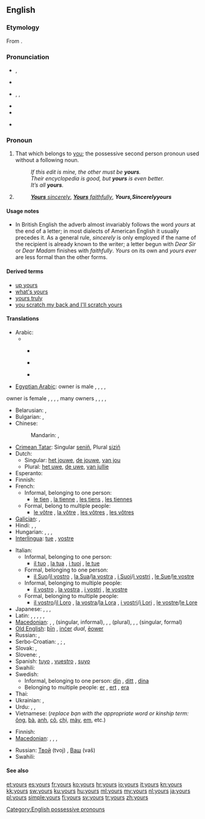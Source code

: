 {{wikipedia}}
==English==

===Etymology===
{{rfv-etymology|Really?? Not from some Old Eng. word?|lang=en}} From {{suffix|your|'s}}.

===Pronunciation===
* {{a|RP}} {{IPA|/jɔː(ɹ)z/}}, {{SAMPA|/jO:(r)z/}}
* {{rhymes|ɔː(ɹ)z}}
* {{a|US}} {{enPR|yôrz}}, {{IPA|/jɔːɹz/|/jɚz/|/jɝːz/}}, {{SAMPA|/jO:rz/}}
* {{audio|en-us-yours.ogg|Audio (US)}}
* {{rhymes|ɔː(ɹ)z}}
* {{homophones|yaws}} {{qualifier|in [[non-rhotic]] accents}}

===Pronoun===
{{en-pron}}

# That which belongs to [[you]]; the possessive second person pronoun used without a following noun.
#: ''If this edit is mine, the other must be '''yours'''.''
#: ''Their encyclopedia is good, but '''yours''' is even better.''
#: ''It’s all '''yours'''.''
# {{non-gloss definition|Written at the end of a letter, before the signature.}}
#: ''[[yours sincerely|'''Yours''' sincerely]]'', ''[[yours faithfully|'''Yours''' faithfully]]'', '''''Yours''''', ''Sincerely '''yours'''''

====Usage notes====
* In British English the adverb almost invariably follows the word ''yours'' at the end of a letter; in most dialects of American English it usually precedes it. As a general rule, ''sincerely'' is only employed if the name of the recipient is already known to the writer; a letter begun with ''Dear Sir'' or ''Dear Madam'' finishes with ''faithfully''. ''Yours'' on its own and ''yours ever'' are less formal than the other forms.

====Derived terms====
* [[up yours]]
* [[what's yours]]
* [[yours truly]]
* [[you scratch my back and I'll scratch yours]]

====Translations====
{{trans-top|possessive pronoun}}
* Arabic: 
*** {{qualifier|belonging to one person}} {{t|ar|لك|m|tr=lak|sc=Arab}} {{t|ar|لك|f|tr=laki|sc=Arab}}
*** {{qualifier|belonging to tow persons}} {{t|ar|لكما|m|f|tr=lakuma|sc=Arab}} 
*** {{qualifier|belonging to many persons}} {{t|ar|لكم|m|tr=lakum|sc=Arab}} {{t|ar|لكن|f|tr=lakun|sc=Arab}}
*[[Egyptian Arabic]]: owner is male , {{tø|arz|بتاعك|m|tr=betaʕak|sc=Arab}}, {{tø|arz|بتاعتاك|f|tr=betaʕtak|sc=Arab}}, {{tø|arz|بتوعاك|p|tr=betoʕak|sc=Arab}},
owner is female , {{tø|arz|بتاعك|m|tr=betaʕik|sc=Arab}}, {{tø|arz|بتاعتاك|f|tr=betaʕtik|sc=Arab}}, {{tø|arz|بتوعاك|p|tr=betoʕik|sc=Arab}},
many owners , {{tø|arz|بتاعكو|m|tr=betaʕko|sc=Arab}}, {{tø|arz|بتاعتكو|f|tr=betaʕetko|sc=Arab}}, {{tø|arz|بتوعكو|p|tr=betoʕko|sc=Arab}},
* Belarusian: {{t-|be|твой|tr=tvoj|xs=Belarusian}},  {{t-|be|ваш|tr=vaš|xs=Belarusian}} {{qualifier|formal}}
* Bulgarian: {{t-|bg|твой|tr=tvoj}},  {{t-|bg|ваш|tr=vaš}} {{qualifier|formal}}
* Chinese:
*: Mandarin: {{t-|cmn|你|alt=你的|tr=nǐ-de|sc=Hani}},  {{t-|cmn|您|alt=您的|tr=nín-de|sc=Hani}} {{qualifier|formal}}
* [[Crimean Tatar]]: Singular [[seniñ]], Plural [[siziñ]]
* Dutch:
** Singular: [[het jouwe]], [[de jouwe]], [[van jou]]
** Plural: [[het uwe]], [[de uwe]], [[van jullie]]
* Esperanto: {{t-|eo|la via|xs=Esperanto}}
* Finnish: {{t+|fi|sinun}}
* French:
** Informal, belonging to one person:
*** [[le tien]] {{m}}, [[la tienne]] {{f}}, [[les tiens]] {{p}}, [[les tiennes]] {{f|p}}
** Formal, belong to multiple people:
*** [[le vôtre]] {{m}}, [[la vôtre]] {{f}}, [[les vôtres]] {{p}}, [[les vôtres]] {{f|p}}
* [[Galician]]: {{t-|gl|teu|m|s|xs=Galician}}, {{t-|gl|voso|m|p|xs=Galician}}
* Hindi: {{qualifier|least formal}} {{t-|hi|तेरा|tr=tera|xs=Hindi}},  {{qualifier|formal}} {{t-|hi|आपका|tr=aapka|xs=Hindi}},  {{qualifier|informal}} {{t-|hi|तुम्हारा|tr=tumhaara|xs=Hindi}}
* Hungarian: {{t-|hu|tiéd}},  {{t+|hu|tied}},  {{t-|hu|tiétek}},  {{t+|hu|tietek}}
* [[Interlingua]]: [[tue]] {{s}}, [[vostre]] {{p}}
{{trans-mid}}
* Italian:
** Informal, belonging to one person:
*** [[il tuo]] {{m}}, [[la tua]] {{f}}, [[i tuoi]] {{p}}, [[le tue]] {{f|p}}
** Formal, belonging to one person:
*** [[il Suo]]/[[il vostro]] {{m}}, [[la Sua]]/[[la vostra]] {{f}}, [[i Suoi]]/[[i vostri]] {{p}}, [[le Sue]]/[[le vostre]] {{f|p}}
** Informal, belonging to multiple people:
*** [[il vostro]] {{m}}, [[la vostra]] {{f}}, [[i vostri]] {{p}}, [[le vostre]] {{f|p}}
** Formal, belonging to multiple people:
*** [[il vostro]]/[[il Loro]] {{m}}, [[la vostra]]/[[la Lora]] {{f}}, [[i vostri]]/[[i Lori]] {{p}}, [[le vostre]]/[[le Lore]] {{f|p}}
* Japanese: {{qualifier|polite}} {{t|ja|あなたのもの|tr=anata-no mono}},  {{qualifier|familiar}} {{t|ja|きみのもの|tr=kimi-no mono}},  {{qualifier|polite}} {{t|ja|あなたたちのもの|p|tr=anatatachi-no mono}},  {{qualifier|familiar}} {{t|ja|きみたちのもの|p|tr=kimitachi-no mono}}
* Latin: {{t|la|tuus}}, {{t|la|tui}}, {{t|la|vestri}}, {{t|la|vestrum}}, {{t|la|vester}}, {{t|la|voster}}
* [[Macedonian]]: {{t-|mk|твој|m|tr=tvoj}},  {{t|mk|твоја|f|tr=tvója}},  {{t|mk|твое|n|tr=tvóe}} (singular, informal),  {{t-|mk|ваш|m|tr=vaš}},  {{t|mk|ваша|f|tr=váša}},  {{t-|mk|ваше|n|tr=váše}} (plural),  {{t-|mk|ваш|m|alt=Ваш|tr=vaš}},  {{t|mk|ваша|f|alt=Ваша|tr=váša}},  {{t-|mk|ваше|n|alt=Ваше|tr=váše}} (singular, formal)
* [[Old English]]: [[þin|þīn]] {{s}}, [[incer|inċer]] ''dual'', [[eower|ēower]] {{p}}
* Russian: {{t+|ru|твой|tr=tvoj}} {{qualifier|informal}}, {{t+|ru|ваш|tr=vaš}} {{qualifier|formal}}
* Serbo-Croatian: {{t|sh|твој|sc=Cyrl|xs=Serbo-Croatian}},  {{t|sh|tvoj|xs=Serbo-Croatian}}; {{t|sh|ваш|sc=Cyrl|xs=Serbo-Croatian}}, {{t|sh|vaš|xs=Serbo-Croatian}} {{qualifier|formal}}
* Slovak: {{t-|sk|tvoj}},  {{t-|sk|váš}} {{qualifier|formal}}
* Slovene: {{t+|sl|tvoj}},  {{t+|sl|vaš}} {{qualifier|formal}}
* Spanish: [[tuyo]] {{s}}, [[vuestro]] {{p}}, [[suyo]] {{qualifier|formal}}
* Swahili: {{t+|sw|wako|xs=Swahili}}
* Swedish:
** Informal, belonging to one person: [[din]] {{c}}, [[ditt]] {{n}}, [[dina]] {{p}}
** Belonging to multiple people: [[er]] {{c}}, [[ert]] {{n}}, [[era]] {{p}}
* Thai: {{t|th|ของคุณ|tr=kŏng kun}}
* Ukrainian: {{t|uk|твій|tr=tvij|xs=Ukrainian}} {{qualifier|informal}}, {{t+|uk|ваш|tr=vaš|xs=Ukrainian}}  {{qualifier|formal}}
* Urdu: {{qualifier|least formal}} {{t|ur|تیرا|tr=tera|xs=Urdu}},  {{qualifier|informal}} {{t|ur|تمہارا|tr=tumhaara|xs=Urdu}},  {{qualifier|formal}} {{t-|ur|آپ کا|tr=aap ka|xs=Urdu}}
* Vietnamese: {{t|vi|của bạn|xs=Vietnamese}} (''replace bạn with the appropriate word or kinship term:'' [[ông]], [[bà]], [[anh]], [[cô]], [[chị]], [[mày]], [[em]], etc.) 
{{trans-bottom}}

{{trans-top|Sincerely}}
* Finnish: {{t+|fi|terveisin}}
* [[Macedonian]]: {{t-|mk|твој|m|alt=Твој|tr=tvoj}}, {{t|mk|твоја|f|alt=Твоја|tr=tvója}} {{qualifier|informal}},  {{t-|mk|ваш|m|alt=Ваш|tr=vaš}}, {{t|mk|ваша|f|alt=Ваша|tr=váša}} {{qualifier|formal}}
{{trans-mid}}
* Russian: [[твой|Твой]] (tvoj) {{qualifier|informal}}, [[ваш|Ваш]] (vaš) {{qualifier|formal}}
* Swahili: {{t+|sw|wako|xs=Swahili}}
{{trans-bottom}}

====See also====
{{English personal pronouns}}

[[Category:English possessive pronouns]]

[[et:yours]]
[[es:yours]]
[[fr:yours]]
[[ko:yours]]
[[hr:yours]]
[[io:yours]]
[[it:yours]]
[[kn:yours]]
[[kk:yours]]
[[sw:yours]]
[[ku:yours]]
[[hu:yours]]
[[ml:yours]]
[[my:yours]]
[[nl:yours]]
[[ja:yours]]
[[pl:yours]]
[[simple:yours]]
[[fi:yours]]
[[sv:yours]]
[[tr:yours]]
[[zh:yours]]